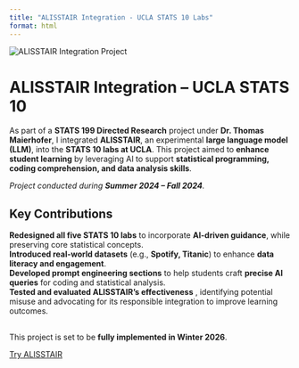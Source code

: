 ```yaml
---
title: "ALISSTAIR Integration - UCLA STATS 10 Labs"
format: html
---
```


```{=html}
<div class="container">
    
    <img src="ALISSTAIR_photo.png" alt="ALISSTAIR Integration Project" class="project-image">
    
    <h1>ALISSTAIR Integration – UCLA STATS 10</h1>

    <p class="description">
        As part of a <strong>STATS 199 Directed Research</strong> project under <strong>Dr. Thomas Maierhofer</strong>,
        I integrated <strong>ALISSTAIR</strong>, an experimental <strong>large language model (LLM)</strong>, 
        into the <strong>STATS 10 labs at UCLA</strong>. This project aimed to <strong>enhance student learning</strong> 
        by leveraging AI to support <strong>statistical programming, coding comprehension, and data analysis skills</strong>.
    </p>

    <p class="project-timeline">
        <em>Project conducted during <strong>Summer 2024 – Fall 2024</strong>.</em>
    </p>

    <h2>Key Contributions</h2>

    <div class="key-contributions">
        <div class="contribution-item">
            <strong>Redesigned all five STATS 10 labs</strong> 
            <span>to incorporate <strong>AI-driven guidance</strong>, while preserving core statistical concepts.</span>
        </div>

        <div class="contribution-item">
            <strong>Introduced real-world datasets</strong> 
            <span>(e.g., <strong>Spotify, Titanic</strong>) to enhance <strong>data literacy and engagement</strong>.</span>
        </div>

        <div class="contribution-item">
            <strong>Developed prompt engineering sections</strong> 
            <span>to help students craft <strong>precise AI queries</strong> for coding and statistical analysis.</span>
        </div>

        <div class="contribution-item">
            <strong>Tested and evaluated ALISSTAIR’s effectiveness</strong> 
            <span>, identifying potential misuse and advocating for its responsible integration to improve learning outcomes.</span>
        </div>
    </div>

    <p class="call-to-action" style="margin-top: 30px;">
        This project is set to be <strong>fully implemented in Winter 2026</strong>.
    </p>

    <a href="https://chat.openai.com/g/g-QfDmRy9AB-alisstair-stats-10" class="btn-primary">Try ALISSTAIR</a>

</div>
```
